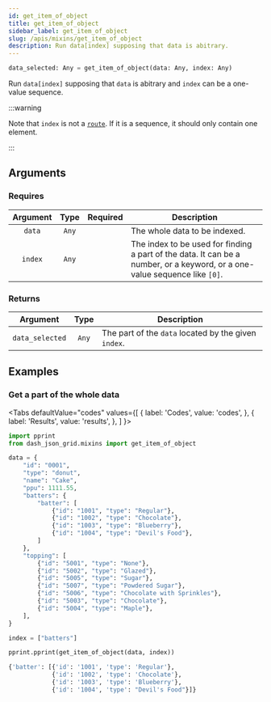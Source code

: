```yaml
---
id: get_item_of_object
title: get_item_of_object
sidebar_label: get_item_of_object
slug: /apis/mixins/get_item_of_object
description: Run data[index] supposing that data is abitrary.
---
```





<APITopBar type="func" isPrivate={true} source="mixins.py#L65" />

```python
data_selected: Any = get_item_of_object(data: Any, index: Any)
```

Run `data[index]` supposing that `data` is abitrary and `index` can be a one-value sequence.

:::warning

Note that `index` is not a [`route`](./Route.mdx). If it is a sequence, it should only
contain one element.

:::

## Arguments

### Requires

| Argument | Type  |             Required              | <center>Description</center>                                                                                               |
| :------: | :---: | :-------------------------------: | -------------------------------------------------------------------------------------------------------------------------- |
|  `data`  | `Any` | <InlineIcon icon={vsiCheckIcon}/> | The whole data to be indexed.                                                                                              |
| `index`  | `Any` | <InlineIcon icon={vsiCheckIcon}/> | The index to be used for finding a part of the data. It can be a number, or a keyword, or a one-value sequence like `[0]`. |

### Returns

|    Argument     | Type  | <center>Description</center>                         |
| :-------------: | :---: | :--------------------------------------------------- |
| `data_selected` | `Any` | The part of the `data` located by the given `index`. |

## Examples

### <IconObjType type="term"/> Get a part of the whole data

<Tabs
  defaultValue="codes"
  values={[
    { label: 'Codes', value: 'codes', },
    { label: 'Results', value: 'results', },
  ]
}>

<TabItem value="codes">

```python title="get_a_part_of_data.py" showLineNumbers
import pprint
from dash_json_grid.mixins import get_item_of_object

data = {
    "id": "0001",
    "type": "donut",
    "name": "Cake",
    "ppu": 1111.55,
    "batters": {
        "batter": [
            {"id": "1001", "type": "Regular"},
            {"id": "1002", "type": "Chocolate"},
            {"id": "1003", "type": "Blueberry"},
            {"id": "1004", "type": "Devil's Food"},
        ]
    },
    "topping": [
        {"id": "5001", "type": "None"},
        {"id": "5002", "type": "Glazed"},
        {"id": "5005", "type": "Sugar"},
        {"id": "5007", "type": "Powdered Sugar"},
        {"id": "5006", "type": "Chocolate with Sprinkles"},
        {"id": "5003", "type": "Chocolate"},
        {"id": "5004", "type": "Maple"},
    ],
}

index = ["batters"]

pprint.pprint(get_item_of_object(data, index))
```

</TabItem>

<TabItem value="results">

```python
{'batter': [{'id': '1001', 'type': 'Regular'},
            {'id': '1002', 'type': 'Chocolate'},
            {'id': '1003', 'type': 'Blueberry'},
            {'id': '1004', 'type': "Devil's Food"}]}
```

</TabItem>

</Tabs>

